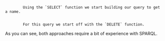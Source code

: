
<Code language="tsx" id="SPARQLBuilderDemo" code={demoCode} className="line-numbers">
    <CodeStep lines={["21-24"]} title="Building SELECT query">
        Using the `SELECT` function we start building our query to get a name.
    </CodeStep>
    <CodeStep lines={["43-46"]} title="Building UPDATE query">
        For this query we start off with the `DELETE` function.
    </CodeStep>
</Code>

<Content>
    As you can see, both approaches require a bit of experience with SPARQL.
</Content>
